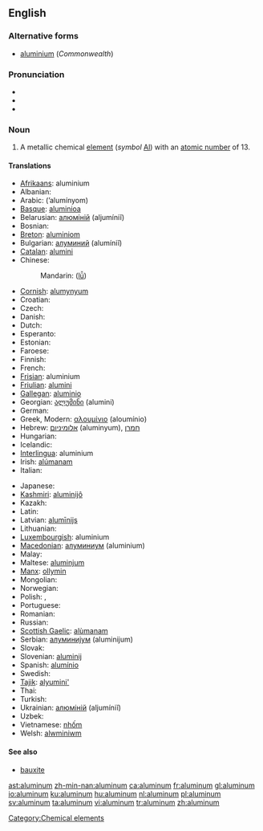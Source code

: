 {{wikipedia}}
==English==

===Alternative forms===
*[[aluminium]] (''Commonwealth'')

===Pronunciation===
*{{IPA|/ə.ˈlu.mɪ̆.ˌnə̆m/}}
*{{SAMPA|/@"lumIn@m/ ''or'' /@"lum@n@m/}}
*{{audio|en-us-aluminum.ogg|Audio (US)}}

===Noun===
{{en-noun|-}}

# A metallic chemical [[element]] (''symbol'' [[Al]]) with an [[atomic number]] of 13.

====Translations====
{{trans-top|element}}
* [[Afrikaans]]: aluminium
* Albanian: {{t+|sq|alumin|xs=Albanian}}
* Arabic: {{ARchar|[[الومنيوم|ألُومِنْيُوم]]}} (’alumínyom) {{m}}
* [[Basque]]: [[aluminioa]]
* Belarusian: [[алюміній]] (aljumíniĭ) {{m}}
* Bosnian: {{t-|bs|aluminij}}
* [[Breton]]: [[aluminiom]] {{m}}
* Bulgarian: [[алуминий]] (alumíniĭ) {{m}}
* [[Catalan]]: [[alumini]]
* Chinese:
*: Mandarin: {{zh-ts|鋁|铝}} ([[lǚ]])
* [[Cornish]]: [[alumynyum]]
* Croatian: {{t-|hr|aluminij}}
* Czech: {{t+|cs|hliník}}
* Danish: {{t+|da|aluminium}}
* Dutch: {{t+|nl|aluminium|n}}
* Esperanto: {{t-|eo|aluminio|xs=Esperanto}}
* Estonian: {{t-|et|alumiinium}}
* Faroese: {{t-|fo|aluminium|xs=Faroese}}
* Finnish: {{t+|fi|alumiini}}
* French: {{t+|fr|aluminium|m}}
* [[Frisian]]: aluminium
* [[Friulian]]: [[alumini]]
* [[Gallegan]]: [[aluminio]]
* Georgian: [[ალუმინი]] (alumini)
* German: {{t+|de|Aluminium|n}}
* Greek, Modern: [[αλουμίνιο]] (aloumínio) {{n}}
* Hebrew: [[אלומיניום]] (aluminyum), [[חמרן]] {{unicode| (ḥamran, ḥomran)}} {{m}}
* Hungarian: {{t+|hu|alumínium}}
* Icelandic: {{t+|is|ál}}
* [[Interlingua]]: aluminium
* Irish: [[alúmanam]]
* Italian: {{t+|it|alluminio|m}}
{{trans-mid}}
* Japanese: {{t+|ja|アルミニウム|tr=aruminiumu|sc=Jpan}}
* [[Kashmiri]]: [[aluminijô]]
* Kazakh: {{t-|kk|алюминий|tr=aljuminiĭ|sc=Cyrl|xs=Kazakh}}
* Latin: {{t+|la|aluminium|n}}
* Latvian: [[alumīnijs]]
* Lithuanian: {{t+|lt|aliuminis|xs=Lithuanian}}
* [[Luxembourgish]]: aluminium
* [[Macedonian]]: [[алуминиум]] (aluminium)
* Malay: {{t-|ms|aluminium|xs=Malay}}
* Maltese: [[aluminjum]]
* [[Manx]]: [[ollymin]]
* Mongolian: {{t-|mn|хөнгөн|tr=höngön|sc=RUchar|xs=Mongolian}}
* Norwegian: {{t+|no|aluminium}}
* Polish: {{t+|pl|glin|m}}, {{t+|pl|aluminium|m}}
* Portuguese: {{t+|pt|alumínio|m}}
* Romanian: {{t+|ro|aluminiu|n}}
* Russian: {{t+|ru|алюминий|m|tr=aljumíniĭ|sc=Cyrl}}
* [[Scottish Gaelic]]: [[alùmanam]]
* Serbian: [[алуминијум]] (aluminijum) {{m}}
* Slovak: {{t-|sk|hliník}}
* Slovenian: [[aluminij]]
* Spanish: [[alumínio]] {{m}}
* Swedish: {{t+|sv|aluminium}}
* [[Tajik]]: [[alyumini']]
* Thai: {{THchar|[[อะลูมินัม]]}}
* Turkish: {{t+|tr|alüminyum}}
* Ukrainian: [[алюміній]] (aljumíniĭ) {{m}}
* Uzbek: {{t-|uz|алюминий|tr=aljuminiĭ|sc=Cyrl|xs=Uzbek}}
* Vietnamese: [[nhốm]]
* Welsh: [[alwminiwm]]
{{trans-bottom}}

====See also====
*[[bauxite]]

[[Category:Chemical elements]]

[[ast:aluminum]]
[[zh-min-nan:aluminum]]
[[ca:aluminum]]
[[fr:aluminum]]
[[gl:aluminum]]
[[io:aluminum]]
[[ku:aluminum]]
[[hu:aluminum]]
[[nl:aluminum]]
[[pl:aluminum]]
[[sv:aluminum]]
[[ta:aluminum]]
[[vi:aluminum]]
[[tr:aluminum]]
[[zh:aluminum]]